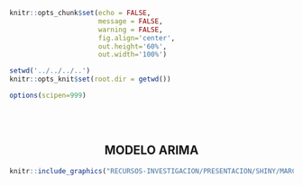 <!-- Configuración CHUNKS -->

```r

knitr::opts_chunk$set(echo = FALSE,
                      message = FALSE,
                      warning = FALSE,
                      fig.align='center',
                      out.height='60%',
                      out.width='100%')

setwd('../../../..')
knitr::opts_knit$set(root.dir = getwd())

options(scipen=999)

```

<br><br>

<div style="text-align: center;">

## MODELO ARIMA

```r
knitr::include_graphics("RECURSOS-INVESTIGACION/PRESENTACION/SHINY/MARCO-TEORICO/img/arima-model.jpg")
```

</div>